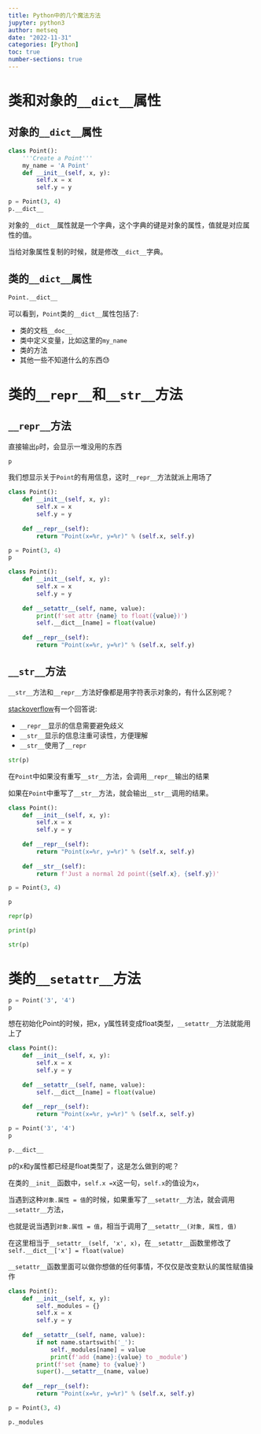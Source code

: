 ```yaml
---
title: Python中的几个魔法方法
jupyter: python3
author: metseq
date: "2022-11-31"
categories: [Python]
toc: true
number-sections: true
---
```


# 类和对象的`__dict__`属性

## 对象的`__dict__`属性

```python
class Point():
    '''Create a Point'''
    my_name = 'A Point'
    def __init__(self, x, y):
        self.x = x
        self.y = y
```

```python
p = Point(3, 4)
p.__dict__
```

对象的`__dict__`属性就是一个字典，这个字典的键是对象的属性，值就是对应属性的值。

当给对象属性复制的时候，就是修改`__dict__`字典。

## 类的`__dict__`属性

```python
Point.__dict__
```

可以看到，`Point`类的`__dict__`属性包括了:

- 类的文档`__doc__`
- 类中定义变量，比如这里的`my_name`
- 类的方法
- 其他一些不知道什么的东西😓

# 类的`__repr__`和`__str__`方法

## `__repr__`方法

直接输出`p`时，会显示一堆没用的东西

```python
p
```

我们想显示关于`Point`的有用信息，这时`__repr__`方法就派上用场了

```python
class Point():
    def __init__(self, x, y):
        self.x = x
        self.y = y
    
    def __repr__(self):
        return "Point(x=%r, y=%r)" % (self.x, self.y)
```

```python
p = Point(3, 4)
p
```

```python
class Point():
    def __init__(self, x, y):
        self.x = x
        self.y = y
    
    def __setattr__(self, name, value):
        print(f'set attr {name} to float({value})')
        self.__dict__[name] = float(value)
    
    def __repr__(self):
        return "Point(x=%r, y=%r)" % (self.x, self.y)
```

## `__str__`方法

`__str__`方法和`__repr__`方法好像都是用字符表示对象的，有什么区别呢？

[stackoverflow](https://stackoverflow.com/questions/1436703/what-is-the-difference-between-str-and-repr)有一个回答说:

- `__repr__`显示的信息需要避免歧义
- `__str__`显示的信息注重可读性，方便理解
- `__str__`使用了`__repr`

```python
str(p)
```

在`Point`中如果没有重写`__str__`方法，会调用`__repr__`输出的结果

如果在`Point`中重写了`__str__`方法，就会输出`__str__`调用的结果。

```python
class Point():
    def __init__(self, x, y):
        self.x = x
        self.y = y
    
    def __repr__(self):
        return "Point(x=%r, y=%r)" % (self.x, self.y)
    
    def __str__(self):
        return f'Just a normal 2d point({self.x}, {self.y})'
```

```python
p = Point(3, 4)
```

```python
p
```

```python
repr(p)
```


```python
print(p)
```

```python
str(p)
```

# 类的`__setattr__`方法

```python
p = Point('3', '4')
p
```

想在初始化Point的时候，把x，y属性转变成float类型，`__setattr__`方法就能用上了

```python
class Point():
    def __init__(self, x, y):
        self.x = x
        self.y = y
    
    def __setattr__(self, name, value):
        self.__dict__[name] = float(value)
    
    def __repr__(self):
        return "Point(x=%r, y=%r)" % (self.x, self.y)
```

```python
p = Point('3', '4')
p
```


```python
p.__dict__
```

p的x和y属性都已经是float类型了，这是怎么做到的呢？

在类的`__init__`函数中，`self.x = `x这一句，`self.x`的值设为`x`，

当遇到这种`对象.属性 = 值`的时候，如果重写了`__setattr__`方法，就会调用`__setattr__`方法，

也就是说当遇到`对象.属性 = 值`，相当于调用了`__setattr__(对象, 属性, 值)`

在这里相当于`__setattr__(self, 'x', x)`，在`__setattr__`函数里修改了`self.__dict__['x'] = float(value)`

`__setattr__`函数里面可以做你想做的任何事情，不仅仅是改变默认的属性赋值操作

```python
class Point():
    def __init__(self, x, y):
        self._modules = {}
        self.x = x
        self.y = y
    
    def __setattr__(self, name, value):
        if not name.startswith('_'):
            self._modules[name] = value
            print(f'add {name}:{value} to _module')
        print(f'set {name} to {value}')
        super().__setattr__(name, value)
        
    def __repr__(self):
        return "Point(x=%r, y=%r)" % (self.x, self.y)
```

```python
p = Point(3, 4)
```

```python
p._modules
```
